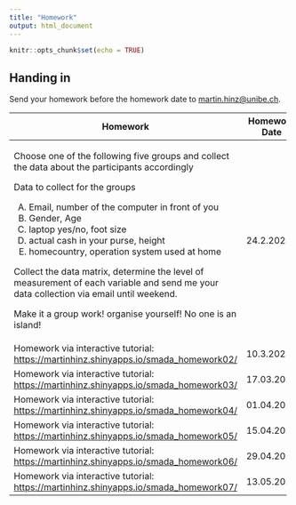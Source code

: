 ```yaml
---
title: "Homework"
output: html_document
---
```


```r
knitr::opts_chunk$set(echo = TRUE)
```

## Handing in

Send your homework before the homework date to [martin.hinz\@unibe.ch](mailto:martin.hinz@unibe.ch).

+----------------------------------------------------------------------------------------------------------------------------------------+---------------+----------------+
| Homework                                                                                                                               | Homework Date | Homework Data  |
+========================================================================================================================================+===============+================+
| Choose one of the following five groups and collect the data about the participants accordingly                                        | 24.2.2025     | not applicable |
|                                                                                                                                        |               |                |
| Data to collect for the groups                                                                                                         |               |                |
|                                                                                                                                        |               |                |
| A)  Email, number of the computer in front of you                                                                                      |               |                |
| B)  Gender, Age                                                                                                                        |               |                |
| C)  laptop yes/no, foot size                                                                                                           |               |                |
| D)  actual cash in your purse, height                                                                                                  |               |                |
| E)  homecountry, operation system used at home                                                                                         |               |                |
|                                                                                                                                        |               |                |
| Collect the data matrix, determine the level of measurement of each variable and send me your data collection via email until weekend. |               |                |
|                                                                                                                                        |               |                |
| Make it a group work! organise yourself! No one is an island!                                                                          |               |                |
+----------------------------------------------------------------------------------------------------------------------------------------+---------------+----------------+
| Homework via interactive tutorial: <https://martinhinz.shinyapps.io/smada_homework02/>                                                 | 10.3.2025     | provided       |
+----------------------------------------------------------------------------------------------------------------------------------------+---------------+----------------+
| Homework via interactive tutorial: <https://martinhinz.shinyapps.io/smada_homework03/>                                                 | 17.03.2025    | provided       |
+----------------------------------------------------------------------------------------------------------------------------------------+---------------+----------------+
| Homework via interactive tutorial:\                                                                                                    | 01.04.2025    | provided       |
| <https://martinhinz.shinyapps.io/smada_homework04/>                                                                                    |               |                |
+----------------------------------------------------------------------------------------------------------------------------------------+---------------+----------------+
| Homework via interactive tutorial:\                                                                                                    | 15.04.2025    | provided       |
| <https://martinhinz.shinyapps.io/smada_homework05/>                                                                                    |               |                |
+----------------------------------------------------------------------------------------------------------------------------------------+---------------+----------------+
| Homework via interactive tutorial:\                                                                                                    | 29.04.2025    | provided       |
| <https://martinhinz.shinyapps.io/smada_homework06/>                                                                                    |               |                |
+----------------------------------------------------------------------------------------------------------------------------------------+---------------+----------------+
| Homework via interactive tutorial:\                                                                                                    | 13.05.2025    | provided       |
| <https://martinhinz.shinyapps.io/smada_homework07/>                                                                                    |               |                |
+----------------------------------------------------------------------------------------------------------------------------------------+---------------+----------------+
